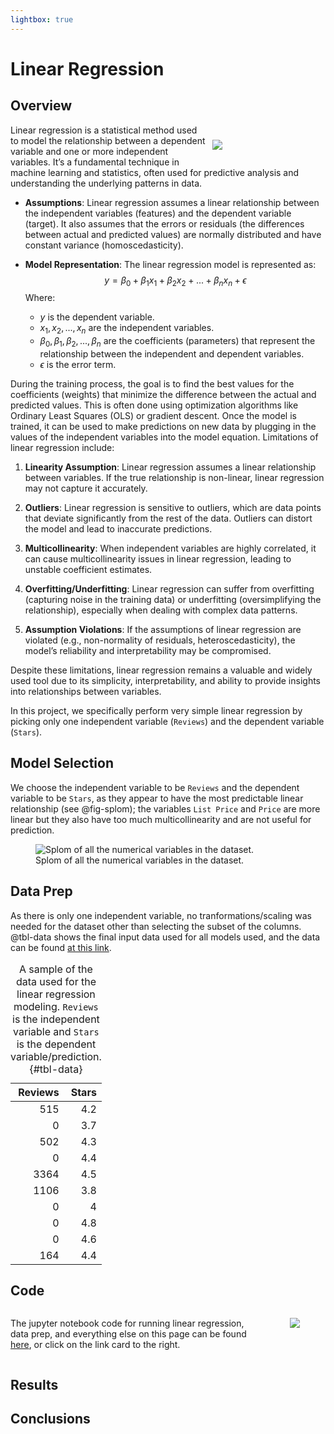```yaml
---
lightbox: true
---
```


# Linear Regression

## Overview

::: {style="width:100%;"}
::: {style="float:right; width:34%; padding:2%"}
![](../images/lr.png)
:::
:::

Linear regression is a statistical method used to model the relationship between a dependent variable and one or more independent variables. It's a fundamental technique in machine learning and statistics, often used for predictive analysis and understanding the underlying patterns in data.

- **Assumptions**: Linear regression assumes a linear relationship between the independent variables (features) and the dependent variable (target). It also assumes that the errors or residuals (the differences between actual and predicted values) are normally distributed and have constant variance (homoscedasticity).

- **Model Representation**: The linear regression model is represented as:
    $$
    y = \beta_0 + \beta_1x_1 + \beta_2x_2 + ... + \beta_nx_n + \epsilon
    $$
    Where:
  - $y$ is the dependent variable.
  - $x_1, x_2, ..., x_n$ are the independent variables.
  - $\beta_0, \beta_1, \beta_2, ..., \beta_n$ are the coefficients (parameters) that represent the relationship between the independent and dependent variables.
  - $\epsilon$ is the error term.

During the training process, the goal is to find the best values for the coefficients (weights) that minimize the difference between the actual and predicted values. This is often done using optimization algorithms like Ordinary Least Squares (OLS) or gradient descent. Once the model is trained, it can be used to make predictions on new data by plugging in the values of the independent variables into the model equation. Limitations of linear regression include:

1. **Linearity Assumption**: Linear regression assumes a linear relationship between variables. If the true relationship is non-linear, linear regression may not capture it accurately.

2. **Outliers**: Linear regression is sensitive to outliers, which are data points that deviate significantly from the rest of the data. Outliers can distort the model and lead to inaccurate predictions.

3. **Multicollinearity**: When independent variables are highly correlated, it can cause multicollinearity issues in linear regression, leading to unstable coefficient estimates.

4. **Overfitting/Underfitting**: Linear regression can suffer from overfitting (capturing noise in the training data) or underfitting (oversimplifying the relationship), especially when dealing with complex data patterns.

5. **Assumption Violations**: If the assumptions of linear regression are violated (e.g., non-normality of residuals, heteroscedasticity), the model's reliability and interpretability may be compromised.

Despite these limitations, linear regression remains a valuable and widely used tool due to its simplicity, interpretability, and ability to provide insights into relationships between variables.

In this project, we specifically perform very simple linear regression by picking only one independent variable (`Reviews`) and the dependent variable (`Stars`).


## Model Selection

We choose the independent variable to be `Reviews` and the dependent variable to be `Stars`, as they appear to have the most predictable linear relationship (see @fig-splom); the variables `List Price` and `Price` are more linear but they also have too much multicollinearity and are not useful for prediction.

![Splom of all the numerical variables in the dataset.](../images/lr_splom.png){#fig-splom}


## Data Prep

As there is only one independent variable, no tranformations/scaling was needed for the dataset other than selecting the subset of the columns. @tbl-data shows the final input data used for all models used, and the data can be found [at this link](https://github.com/CUBoulder-DS/CSCI-5622/blob/main/data/scraped/scraped1.csv).


|   Reviews |   Stars |
|----------:|--------:|
|       515 |     4.2 |
|         0 |     3.7 |
|       502 |     4.3 |
|         0 |     4.4 |
|      3364 |     4.5 |
|      1106 |     3.8 |
|         0 |     4   |
|         0 |     4.8 |
|         0 |     4.6 |
|       164 |     4.4 |

: A sample of the data used for the linear regression modeling. `Reviews` is the independent variable and `Stars` is the dependent variable/prediction. {#tbl-data}


## Code

::: {.columns}
::: {.column}
The jupyter notebook code for running linear regression, data prep, and everything else on this page can be found [here](https://github.com/CUBoulder-DS/CSCI-5622/blob/main/src/Bayes%20DT.ipynb), or click on the link card to the right.
:::

::: {.column width=10%}
<!-- Spacing column -->
:::

::: {.column width=30%}
[![](https://github-link-card.s3.ap-northeast-1.amazonaws.com/CUBoulder-DS/CSCI-5622.png)](https://github.com/CUBoulder-DS/CSCI-5622/blob/main/src/Bayes%20DT.ipynb)
:::
:::

## Results

## Conclusions

